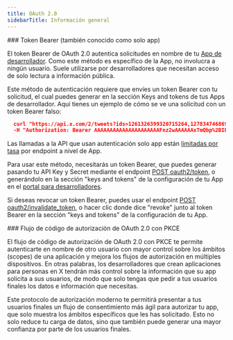 ```yaml
---
title: OAuth 2.0
sidebarTitle: Información general
---
```


<div id="bearer-token-also-known-as-app-only">
  ### Token Bearer (también conocido como solo app)
</div>

El token Bearer de OAuth 2.0 autentica solicitudes en nombre de tu [App de desarrollador](/es/resources/fundamentals/developer-apps). Como este método es específico de la App, no involucra a ningún usuario. Suele utilizarse por desarrolladores que necesitan acceso de solo lectura a información pública.

Este método de autenticación requiere que envíes un token Bearer con tu solicitud, el cual puedes generar en la sección Keys and tokens de tus Apps de desarrollador. Aquí tienes un ejemplo de cómo se ve una solicitud con un token Bearer falso:

```json
  curl "https://api.x.com/2/tweets?ids=1261326399320715264,1278347468690915330" \
  -H "Authorization: Bearer AAAAAAAAAAAAAAAAAAAAAFnz2wAAAAAAxTmQbp%2BIHDtAhTBbyNJon%2BA72K4%3DeIaigY0QBrv6Rp8KZQQLOTpo9ubw5Jt?WRE8avbi"
```

Las llamadas a la API que usan autenticación solo app están [limitadas por tasa](/es/resources/fundamentals/rate-limits) por endpoint a nivel de App.

Para usar este método, necesitarás un token Bearer, que puedes generar pasando tu API Key y Secret mediante el endpoint [POST oauth2/token](/es/resources/fundamentals/authentication/api-reference#post-oauth2-token), o generándolo en la sección "keys and tokens" de la configuración de tu App en el [portal para desarrolladores](/es/resources/fundamentals/developer-portal).

Si deseas revocar un token Bearer, puedes usar el endpoint [POST oauth2/invalidate\_token](/es/resources/fundamentals/authentication/api-reference#post-oauth2-invalidate-token), o hacer clic donde dice "revoke" junto al token Bearer en la sección "keys and tokens" de la configuración de tu App.

<div id="oauth-20-authorization-code-flow-with-pkce">
  ### Flujo de código de autorización de OAuth 2.0 con PKCE
</div>

El flujo de código de autorización de OAuth 2.0 con PKCE te permite autenticarte en nombre de otro usuario con mayor control sobre los ámbitos (scopes) de una aplicación y mejora los flujos de autorización en múltiples dispositivos. En otras palabras, los desarrolladores que crean aplicaciones para personas en X tendrán más control sobre la información que su app solicita a sus usuarios, de modo que solo tengas que pedir a tus usuarios finales los datos e información que necesitas.

Este protocolo de autorización moderno te permitirá presentar a tus usuarios finales un flujo de consentimiento más ágil para autorizar tu app, que solo muestra los ámbitos específicos que les has solicitado. Esto no solo reduce tu carga de datos, sino que también puede generar una mayor confianza por parte de los usuarios finales.